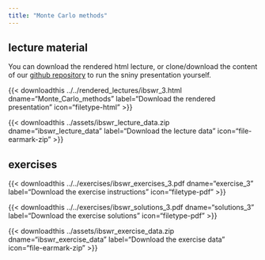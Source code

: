 ```yaml
---
title: "Monte Carlo methods"
---
```


## lecture material

You can download the rendered html lecture, or clone/download the content of our [github repository](https://github.com/sib-swiss/intro-bayesian-statistics-training/) to run the sniny presentation yourself.

<!-- {{< downloadthis ../../lectures/ibswr_3.Rmd dname="Monte_Carlo_methods" label="Download the shiny presentation" icon="filetype-md" >}} -->

{{< downloadthis ../../rendered_lectures/ibswr_3.html dname="Monte_Carlo_methods" label="Download the rendered presentation" icon="filetype-html" >}}

{{< downloadthis ../assets/ibswr_lecture_data.zip dname="ibswr_lecture_data" label="Download the lecture data" icon="file-earmark-zip" >}}

## exercises

{{< downloadthis ../../exercises/ibswr_exercises_3.pdf dname="exercise_3" label="Download the exercise instructions" icon="filetype-pdf" >}}

{{< downloadthis ../../exercises/ibswr_solutions_3.pdf dname="solutions_3" label="Download the exercise solutions" icon="filetype-pdf" >}}

{{< downloadthis ../assets/ibswr_exercise_data.zip dname="ibswr_exercise_data" label="Download the exercise data" icon="file-earmark-zip" >}}